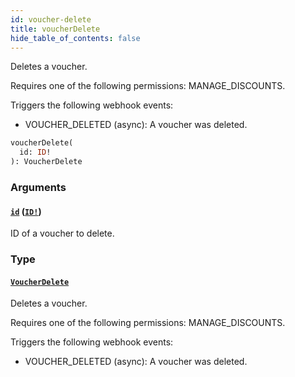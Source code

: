```yaml
---
id: voucher-delete
title: voucherDelete
hide_table_of_contents: false
---
```


Deletes a voucher.

Requires one of the following permissions: MANAGE_DISCOUNTS.

Triggers the following webhook events:

- VOUCHER_DELETED (async): A voucher was deleted.

```graphql
voucherDelete(
  id: ID!
): VoucherDelete
```

### Arguments

#### [`id`](#) ([`ID!`](../../../developer/api-reference/scalars/id))

ID of a voucher to delete.

### Type

#### [`VoucherDelete`](../../../developer/api-reference/objects/voucher-delete)

Deletes a voucher.

Requires one of the following permissions: MANAGE_DISCOUNTS.

Triggers the following webhook events:

- VOUCHER_DELETED (async): A voucher was deleted.
